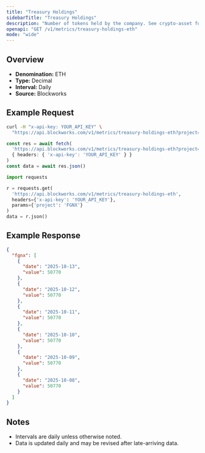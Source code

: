 ```yaml
---
title: "Treasury Holdings"
sidebarTitle: "Treasury Holdings"
description: "Number of tokens held by the company. See crypto-asset for asset indicator"
openapi: "GET /v1/metrics/treasury-holdings-eth"
mode: "wide"
---
```


## Overview

- **Denomination:** ETH
- **Type:** Decimal
- **Interval:** Daily
- **Source:** Blockworks

## Example Request

<CodeGroup>

```bash cURL
curl -H "x-api-key: YOUR_API_KEY" \
  "https://api.blockworks.com/v1/metrics/treasury-holdings-eth?project=FGNX"
```

```typescript TypeScript
const res = await fetch(
  'https://api.blockworks.com/v1/metrics/treasury-holdings-eth?project=FGNX',
  { headers: { 'x-api-key': 'YOUR_API_KEY' } }
)
const data = await res.json()
```

```python Python
import requests

r = requests.get(
  'https://api.blockworks.com/v1/metrics/treasury-holdings-eth',
  headers={'x-api-key': 'YOUR_API_KEY'},
  params={'project': 'FGNX'}
)
data = r.json()
```

</CodeGroup>

## Example Response

```json
{
  "fgnx": [
    {
      "date": "2025-10-13",
      "value": 50770
    },
    {
      "date": "2025-10-12",
      "value": 50770
    },
    {
      "date": "2025-10-11",
      "value": 50770
    },
    {
      "date": "2025-10-10",
      "value": 50770
    },
    {
      "date": "2025-10-09",
      "value": 50770
    },
    {
      "date": "2025-10-08",
      "value": 50770
    }
  ]
}
```

## Notes
- Intervals are daily unless otherwise noted.
- Data is updated daily and may be revised after late-arriving data.